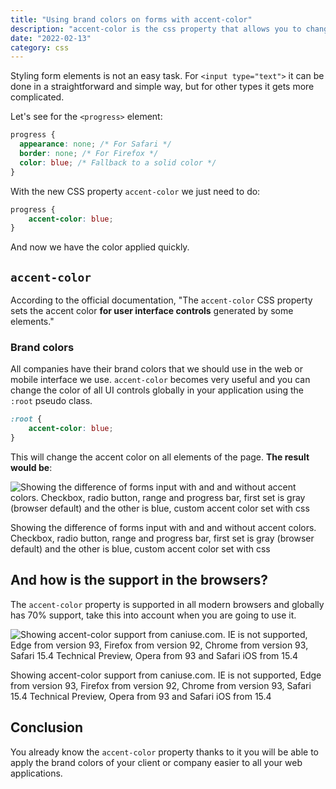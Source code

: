 ```yaml
---
title: "Using brand colors on forms with accent-color"
description: "accent-color is the css property that allows you to change the color of form fields on your Web sites."
date: "2022-02-13"
category: css
---
```



Styling form elements is not an easy task. For `<input type="text">` it can be done in a straightforward and simple way, but for other types it gets more complicated.

Let's see for the `<progress>` element:

```css
progress {
  appearance: none; /* For Safari */
  border: none; /* For Firefox */
  color: blue; /* Fallback to a solid color */
}

```

With the new CSS property `accent-color` we just need to do:

```css
progress {
	accent-color: blue;
}
```

And now we have the color applied quickly.

## `accent-color`

According to the official documentation, "The `accent-color` CSS property sets the accent color **for user interface controls** generated by some elements."

### Brand colors

All companies have their brand colors that we should use in the web or mobile interface we use. `accent-color` becomes very useful and you can change the color of all UI controls globally in your application using the `:root` pseudo class.

```css
:root {
	accent-color: blue;
}
```

This will change the accent color on all elements of the page. **The result would be**:

![Showing the difference of forms input with and and without accent colors. Checkbox, radio button, range and progress bar, first set is gray (browser default) and the other is blue, custom accent color set with css](https://res.cloudinary.com/fmontes/image/upload/v1644776084/fmontes.com/using-brand-colors-on-forms-with-accent-color/accent-color.png)

Showing the difference of forms input with and and without accent colors. Checkbox, radio button, range and progress bar, first set is gray (browser default) and the other is blue, custom accent color set with css

## And how is the support in the browsers?

The `accent-color` property is supported in all modern browsers and globally has 70% support, take this into account when you are going to use it.

![Showing accent-color support from caniuse.com. IE is not supported, Edge from version 93, Firefox from version 92, Chrome from version 93, Safari 15.4 Technical Preview, Opera from 93 and Safari iOS from 15.4](https://res.cloudinary.com/fmontes/image/upload/v1644776263/fmontes.com/using-brand-colors-on-forms-with-accent-color/accent-color-support.png)

Showing accent-color support from caniuse.com. IE is not supported, Edge from version 93, Firefox from version 92, Chrome from version 93, Safari 15.4 Technical Preview, Opera from 93 and Safari iOS from 15.4

## Conclusion

You already know the `accent-color` property thanks to it you will be able to apply the brand colors of your client or company easier to all your web applications.